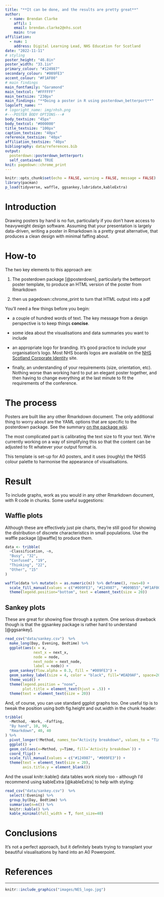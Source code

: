 ---
title: "**It can be done, and the results are pretty great**"
author: 
  - name: Brendan Clarke
    affil: 1
    email: brendan.clarke2@nhs.scot
    main: true
affiliation:
  - num: 1
    address: Digital Learning Lead, NHS Education for Scotland
date: "2022-11-11"
# styling
poster_height: "46.8in"
poster_width: "33.1in"
primary_colour: "#124987"
secondary_colour: "#009FE3"
accent_colour: "#F1AF00"
# main findings
main_fontfamily: "Garamond"
main_textcol: "#FFFFFF"
main_textsize: "230px"
main_findings: "**Doing a poster in R using posterdown_betterport**"
logoleft_name: ""
# logoright_name: img/nhsh.png
#---POSTER BODY OPTIONS---#
body_textsize: "45px"
body_textcol: "#000000"
title_textsize: "100px"
caption_textsize: "40px"
reference_textsize: "40px"
affiliation_textsize: "40px"
bibliography: data/references.bib
output: 
  posterdown::posterdown_betterport:
  self_contained: TRUE
knit: pagedown::chrome_print
---

```{r setup, include=FALSE}
knitr::opts_chunk$set(echo = FALSE, warning = FALSE, message = FALSE)
library(pacman)
p_load(tidyverse, waffle, ggsankey,lubridate,kableExtra)
```

# Introduction

Drawing posters by hand is no fun, particularly if you don't have access to heavyweight design software. Assuming that your presentation is largely data-driven, writing a poster in Rmarkdown is a pretty great alternative, that produces a clean design with minimal faffing about.

# How-to

The two key elements to this approach are:

1.  The posterdown package [@posterdown], particularly the betterport poster template, to produce an HTML version of the poster from Rmarkdown

2.  then us pagedown::chrome_print to turn that HTML output into a pdf

You'll need a few things before you begin:

-   a couple of hundred words of text. The key message from a design perspective is to keep things **concise**.

-   some idea about the visualisations and data summaries you want to include

-   an appropriate logo for branding. It's good practice to include your organisation's logo. Most NHS boards logos are available on the [NHS Scotland Corporate Identity](https://www.nhsscotlandci.scot.nhs.uk/digital-assets/nhs-scotland/) site.

-   finally, an understanding of your requirements (size, orientation, etc). Nothing worse than working hard to put an elegant poster together, and then having to change everything at the last minute to fit the requirements of the conference.

# The process

Posters are built like any other Rmarkdown document. The only additional thing to worry about are the YAML options that are specific to the posterdown package. See the summary [on the package wiki](https://github.com/brentthorne/posterdown/wiki).

The most complicated part is calibrating the text size to fit your text. We're currently working on a way of simplifying this so that the content can be adjusted to fit whatever your output format is.

This template is set-up for A0 posters, and it uses (roughly) the NHSS colour palette to harmonise the appearance of visualisations.

# Result

To include graphs, work as you would in any other Rmarkdown document, with R code in chunks. Some useful suggestions:

## Waffle plots

Although these are effectively just pie charts, they're still good for showing the distribution of discrete characteristics in small populations. Use the waffle package [@waffle] to produce them.

```{r out.width='70%', fig.cap='Example of an analyst population', fig.align='center'}
data <- tribble(
  ~Classification, ~n,
  "Busy", "32", 
  "Confused", "19",
  "Thinking", "22",
  "Other", "15"
)

waffle(data %>% mutate(n = as.numeric(n)) %>% deframe(), rows=8) +
  scale_fill_manual(values = c("#009FE3", "#124987", "#009B55","#F1AF00"), name="") +
  theme(legend.position="bottom", text = element_text(size = 20))

```

## Sankey plots

These are great for showing flow through a system. One serious drawback though is that the ggsankey package is rather hard to understand [@ggsankey].

```{r out.width='100%', fig.cap='After-work outcomes'}
read_csv("data/sankey.csv")  %>%
  make_long(Day, Evening, Bedtime) %>%
  ggplot(aes(x = x, 
             next_x = next_x, 
             node = node, 
             next_node = next_node,
             label = node)) +
  geom_sankey(flow.alpha = 0.3, fill = "#009FE3") +
  geom_sankey_label(size = 4, color = "black", fill="#EAD9AF", space=20) +
  theme_void() +
  theme(legend.position = "none",
        plot.title = element_text(hjust = .5)) +
  theme(text = element_text(size = 20))   
```

And, of course, you can use standard ggplot graphs too. One useful tip is to tweak the position using both fig.height and out.width in the chunk header:

```{r fig.height=3, out.width='100%', fig.cap="Effects on the poster-building process"}
tribble(
  ~Method, ~Work, ~Faffing,
  "By hand", 10, 90,
  "Rmarkdown", 40, 40
) %>%
  pivot_longer(!Method, names_to="Activity breakdown", values_to = "Time") %>%
  ggplot() +
  geom_col(aes(x=Method, y=Time, fill=`Activity breakdown`)) +
  coord_flip() +
  scale_fill_manual(values = c("#124987", "#009FE3")) + 
  theme(text = element_text(size = 20),
        axis.title.y = element_blank())   
```

And the usual knitr::kable() data tables work nicely too - although I'd recommend using kableExtra [@kableExtra] to help with styling:

```{r}

read_csv("data/sankey.csv")  %>%
  select(!Evening) %>%
  group_by(Day, Bedtime) %>%
  summarise(n=n()) %>%
  knitr::kable() %>%
  kable_minimal(full_width = T, font_size=40)

```

# Conclusions

It's not a perfect approach, but it definitely beats trying to transplant your beautiful visualisations by hand into an A0 Powerpoint.

# References

::: {#refs}
:::

------------------------------------------------------------------------

```{r out.width='50%', fig.align='center'}
knitr::include_graphics("images/NES_logo.jpg")
```
